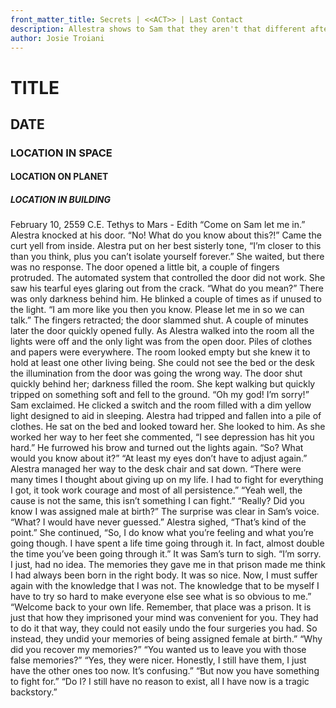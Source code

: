 ```yaml
---
front_matter_title: Secrets | <<ACT>> | Last Contact
description: Allestra shows to Sam that they aren't that different after all.
author: Josie Troiani
---
```

# TITLE

## DATE

### LOCATION IN SPACE

#### LOCATION ON PLANET

##### LOCATION IN BUILDING

February 10, 2559 C.E.
Tethys to Mars - Edith
“Come on Sam let me in.” Alestra knocked at his door.
“No! What do you know about this?!” Came the curt yell from inside.
Alestra put on her best sisterly tone, “I’m closer to this than you think, plus you can’t isolate yourself forever.” She waited, but there was no response.
The door opened a little bit, a couple of fingers protruded. The automated system that controlled the door did not work. She saw his tearful eyes glaring out from the crack. “What do you mean?” There was only darkness behind him. He blinked a couple of times as if unused to the light.
“I am more like you then you know. Please let me in so we can talk.” The fingers retracted; the door slammed shut. A couple of minutes later the door quickly opened fully. As Alestra walked into the room all the lights were off and the only light was from the open door. Piles of clothes and papers were everywhere. The room looked empty but she knew it to hold at least one other living being. She could not see the bed or the desk the illumination from the door was going the wrong way. The door shut quickly behind her; darkness filled the room. She kept walking but quickly tripped on something soft and fell to the ground.
“Oh my god! I’m sorry!” Sam exclaimed. He clicked a switch and the room filled with a dim yellow light designed to aid in sleeping. Alestra had tripped and fallen into a pile of clothes. He sat on the bed and looked toward her.
She looked to him. As she worked her way to her feet she commented, “I see depression has hit you hard.”
He furrowed his brow and turned out the lights again. “So? What would you know about it?”
“At least my eyes don’t have to adjust again.” Alestra managed her way to the desk chair and sat down. “There were many times I thought about giving up on my life. I had to fight for everything I got, it took work courage and most of all persistence.”
“Yeah well, the cause is not the same, this isn’t something I can fight.”
“Really? Did you know I was assigned male at birth?”
The surprise was clear in Sam’s voice. “What? I would have never guessed.”
Alestra sighed, “That’s kind of the point.” She continued, “So, I do know what you’re feeling and what you’re going though. I have spent a life time going through it. In fact, almost double the time you’ve been going through it.”
It was Sam’s turn to sigh. “I’m sorry. I just, had no idea. The memories they gave me in that prison made me think I had always been born in the right body. It was so nice. Now, I must suffer again with the knowledge that I was not. The knowledge that to be myself I have to try so hard to make everyone else see what is so obvious to me.”
“Welcome back to your own life. Remember, that place was a prison. It is just that how they imprisoned your mind was convenient for you. They had to do it that way, they could not easily undo the four surgeries you had. So instead, they undid your memories of being assigned female at birth.”
“Why did you recover my memories?”
“You wanted us to leave you with those false memories?”
“Yes, they were nicer. Honestly, I still have them, I just have the other ones too now. It’s confusing.”
“But now you have something to fight for.”
“Do I? I still have no reason to exist, all I have now is a tragic backstory.”

